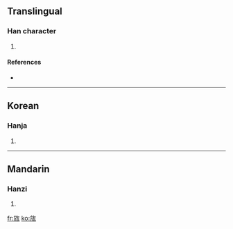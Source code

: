 ==Translingual==

===Han character===
{{Han char|rn=70|rad=方|as=06|sn=10|four=|canj=卜尸人一弓 (YSOMN)}}

# {{defn|Han|sort=方06}}

====References====
* {{Han ref|kx=0483.160|dkj=13655|dj=0845.110|hdz=32177.040|uh=65CA|ud=26058}}

----

==Korean==

===Hanja===
{{ko-hanja|hangeul=방|eumhun=|rv=bang|mr=pang|y=pang}}

# {{defn|Korean}}

----

==Mandarin==

===Hanzi===
{{cmn-hanzi|pin=[[fǎng]] ([[fang3]])|wg=fang<sup>3</sup>}}

# {{defn|Mandarin}}

[[fr:旊]]
[[ko:旊]]